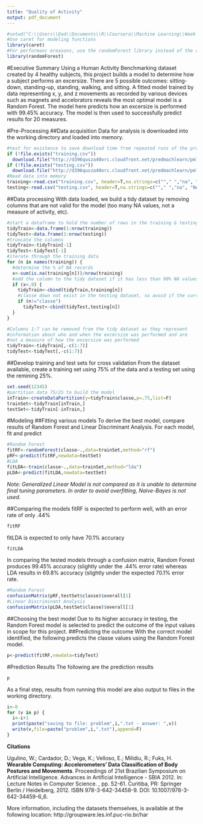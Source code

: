 ```yaml
---
title: "Quality of Activity"
output: pdf_document
---
```

```r
#setwd("C:\\Users\\Dad\\Documents\\R\\Coursera\\Machine Learning\\Week 3")
#Use caret for modeling functions
library(caret)
#For performanc ereasons, use the randomForest library instead of the caret train() function
library(randomForest)
```
#Executive Summary
Using a Human Activity Benchmarking dataset created by 4 healthy subjects, this project builds a model to determine how a subject performs an excersize. There are 5 possible outcomes: sitting-down, standing-up, standing, walking, and sitting. A fitted model trained by data representing x, y, and z movements as recorded by various devices such as magnets and accelorators reveals the most optimal model is a Random Forest. The model here predicts how an excersize is performed with 99.45% accuracy. The model is then used to successfully predict results for 20 measures.

#Pre-Processing
##Data acquisition
Data for analysis is downloaded into the working directory and loaded into memory.
```r
#test for existence to save download time from repeated runs of the project
if (!file.exists("training.csv"))
  download.file("http://d396qusza40orc.cloudfront.net/predmachlearn/pml-training.csv","training.csv")
if (!file.exists("testing.csv"))
  download.file("http://d396qusza40orc.cloudfront.net/predmachlearn/pml-testing.csv","testing.csv")
#Read data into memory
training<-read.csv("training.csv", header=T,na.strings=c(""," ","na", "NA"))
testing<-read.csv("testing.csv", header=T,na.strings=c(""," ","na", "NA"))
```

##Data processing
With data loaded, we build a tidy dataset by removing columns that are not valid for the model (too many NA values, not a measure of activity, etc).
```r
#start a dataframe to hold the number of rows in the training & testing sets
tidyTrain<-data.frame(1:nrow(training))
tidyTest<-data.frame(1:nrow(testing))
#truncate the columns
tidyTrain<-tidyTrain[-1]
tidyTest<-tidyTest[-1]
#iterate through the training data
for (n in names(training)) {
  #determine the % of NA records
  x<-sum(is.na(training[n]))/nrow(training)
  #add the column to the tidy dataset if it has less than 90% NA values
  if (x<.9) {
    tidyTrain<-cbind(tidyTrain,training[n])
    #classe down not exist in the testing dataset, so avoid if the current column is classe
    if (n!="classe") 
      tidyTest<-cbind(tidyTest,testing[n])
  }
}

#Columns 1:7 can be removed from the tidy dataset as they represent 
#information about who and when the excersize was performed and are 
#not a measure of how the excersize was performed
tidyTrain<-tidyTrain[,-c(1:7)]
tidyTest<-tidyTest[,-c(1:7)]
```

##Develop training and test sets for cross validation
From the dataset available, create a training set using 75% of the data and a testing set using the remining 25%.
```r
set.seed(12345)
#partition data 75/25 to build the model
inTrain<-createDataPartition(y=tidyTrain$classe,p=.75,list=F)
trainSet<-tidyTrain[inTrain,]
testSet<-tidyTrain[-inTrain,]
```

#Modeling
##Fitting various models
To derive the best model, compare results of Random Forest and Linear Discriminant Analysis. For each model, fit and predict
```r
#Random Forest
fitRF<-randomForest(classe~.,data=trainSet,method="rf")
pRF<-predict(fitRF,newdata=testSet)
#LDA
fitLDA<-train(classe~.,data=trainSet,method="lda")
pLDA<-predict(fitLDA,newdata=testSet)
```
*Note: Generalized Linear Model is not compared as it is unable to determine final tuning parameters. In order to avoid overfitting, Naive-Bayes is not used.*

\pagebreak

##Comparing the models
fitRF is expected to perform well, with an error rate of only .44%
```r
fitRF
```
fitLDA is expected to only have 70.1% accuracy
```r
fitLDA
```
In comparing the tested models through a confusion matrix, Random Forest produces 99.45% accuracy (slightly under the .44% error rate) whereas LDA results in 69.8% accuracy (slightly under the expected 70.1% error rate.
```r
#Random Forest
confusionMatrix(pRF,testSet$classe)$overall[1]
#Linear Discriminant Analysis
confusionMatrix(pLDA,testSet$classe)$overall[1]
```
##Choosing the best model
Due to its higher accuracy in testing, the Random Forest model is selected to predict the outcome of the input values in scope for this project.
##Predicting the outcome
With the correct model identified, the following predicts the classe values using the Random Forest model.
```r
p<-predict(fitRF,newdata=tidyTest)
```

\pagebreak

#Prediction Results
The following are the prediction results
```r
p
```

As a final step, results from running this model are also output to files in the working directory.
```r
i<-0
for (v in p) {
  i<-i+1
  print(paste("saving to file: problem",i,".txt - answer: ",v))
  write(v,file=paste("problem",i,".txt"),append=F)
}
```

**Citations**

Ugulino, W.; Cardador, D.; Vega, K.; Velloso, E.; Milidiu, R.; Fuks, H. **Wearable Computing: Accelerometers' Data Classification of Body Postures and Movements**. Proceedings of 21st Brazilian Symposium on Artificial Intelligence. Advances in Artificial Intelligence - SBIA 2012. In: Lecture Notes in Computer Science. , pp. 52-61. Curitiba, PR: Springer Berlin / Heidelberg, 2012. ISBN 978-3-642-34458-9. DOI: 10.1007/978-3-642-34459-6_6. 

More information, including the datasets themselves, is available at the following location: http://groupware.les.inf.puc-rio.br/har